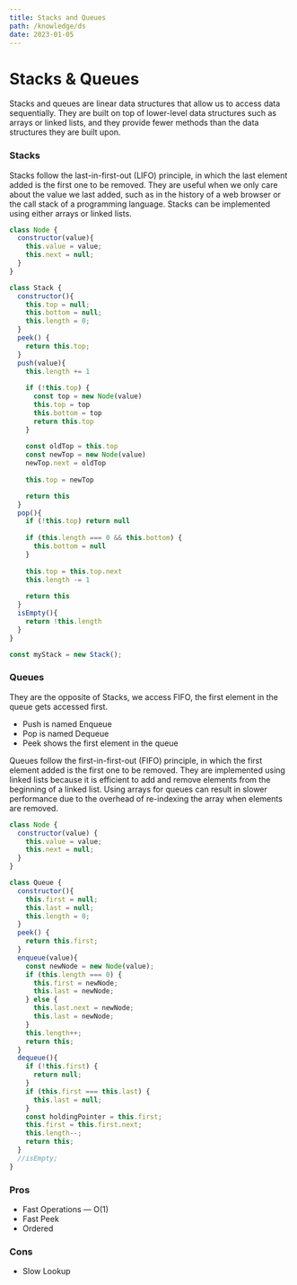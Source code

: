 ```yaml
---
title: Stacks and Queues
path: /knowledge/ds
date: 2023-01-05
---
```



<Layout>
<MarkdownWrapper>

# Stacks & Queues

Stacks and queues are linear data structures that allow us to access data sequentially. They are built on top of lower-level data structures such as arrays or linked lists, and they provide fewer methods than the data structures they are built upon.

### Stacks

Stacks follow the last-in-first-out (LIFO) principle, in which the last element added is the first one to be removed. They are useful when we only care about the value we last added, such as in the history of a web browser or the call stack of a programming language. Stacks can be implemented using either arrays or linked lists.

```javascript
class Node {
  constructor(value){
    this.value = value;
    this.next = null;
  }
}

class Stack {
  constructor(){
    this.top = null;
    this.bottom = null;
    this.length = 0;
  }
  peek() {
    return this.top;
  }
  push(value){
    this.length += 1
    
    if (!this.top) {
      const top = new Node(value)
      this.top = top
      this.bottom = top
      return this.top
    }
    
    const oldTop = this.top
    const newTop = new Node(value)
    newTop.next = oldTop
    
    this.top = newTop

    return this
  }
  pop(){
    if (!this.top) return null
    
    if (this.length === 0 && this.bottom) {
      this.bottom = null
    }
    
    this.top = this.top.next
    this.length -= 1
    
    return this
  }
  isEmpty(){
    return !this.length
  }
}

const myStack = new Stack();
```



### Queues

They are the opposite of Stacks, we access FIFO, the first element in the queue gets accessed first.

- Push is named Enqueue
- Pop is named Dequeue
- Peek shows the first element in the queue

Queues follow the first-in-first-out (FIFO) principle, in which the first element added is the first one to be removed. They are implemented using linked lists because it is efficient to add and remove elements from the beginning of a linked list. Using arrays for queues can result in slower performance due to the overhead of re-indexing the array when elements are removed.

```js
class Node {
  constructor(value) {
    this.value = value;
    this.next = null;
  }
}

class Queue {
  constructor(){
    this.first = null;
    this.last = null;
    this.length = 0;
  }
  peek() {
    return this.first;
  }
  enqueue(value){
    const newNode = new Node(value);
    if (this.length === 0) {
      this.first = newNode;
      this.last = newNode;
    } else {
      this.last.next = newNode;
      this.last = newNode;
    }
    this.length++;
    return this;
  }
  dequeue(){
    if (!this.first) {
      return null;
    }
    if (this.first === this.last) {
      this.last = null;
    }
    const holdingPointer = this.first;
    this.first = this.first.next;
    this.length--;
    return this;
  }
  //isEmpty;
}
```

### Pros

- Fast Operations — O(1)
- Fast Peek
- Ordered

### Cons

- Slow Lookup

</MarkdownWrapper>
</Layout>